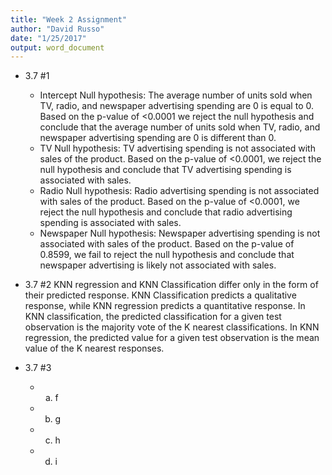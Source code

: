 ```yaml
---
title: "Week 2 Assignment"
author: "David Russo"
date: "1/25/2017"
output: word_document
---
```


* 3.7 #1

    + Intercept Null hypothesis: The average number of units sold when TV, radio, and newspaper advertising spending are 0 is equal to 0. Based on the p-value of <0.0001 we reject the null hypothesis and conclude that the average number of units sold when TV, radio, and newspaper advertising spending are 0 is different than 0.
    + TV Null hypothesis: TV advertising spending is not associated with sales of the product. Based on the p-value of <0.0001, we reject the null hypothesis and conclude that TV advertising spending is associated with sales.
    + Radio Null hypothesis: Radio advertising spending is not associated with sales of the product. Based on the p-value of <0.0001, we reject the null hypothesis and conclude that radio advertising spending is associated with sales.
    + Newspaper Null hypothesis: Newspaper advertising spending is not associated with sales of the product. Based on the p-value of 0.8599, we fail to reject the null hypothesis and conclude that newspaper advertising is likely not associated with sales. 
    
* 3.7 #2 KNN regression and KNN Classification differ only in the form of their predicted response. KNN Classification predicts a qualitative response, while KNN regression predicts a quantitative response. In KNN classification, the predicted classification for a given test observation is the majority vote of the K nearest classifications. In KNN regression, the predicted value for a given test observation is the mean value of the K nearest responses. 

* 3.7 #3
    + a. f
    + b. g
    + c. h
    + d. i